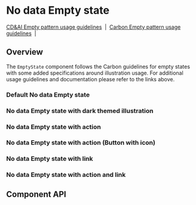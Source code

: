 
# No data Empty state

[CD&AI Empty pattern usage guidelines](https://pages.github.ibm.com/cdai-design/pal/patterns/empty-state/usage/)
&nbsp;|&nbsp;
[Carbon Empty pattern usage guidelines](https://www.carbondesignsystem.com/patterns/empty-states-pattern/)
&nbsp;|&nbsp;

## Overview

The `EmptyState` component follows the Carbon guidelines for empty states with
some added specifications around illustration usage. For additional usage
guidelines and documentation please refer to the links above.

### Default No data Empty state

<Preview>
  <Story
    id={getStorybookSlug(
      pkg,
      NoDataEmptyState.displayName,
      'default',
      'emptystates'
    )}
  />
</Preview>

### No data Empty state with dark themed illustration

<Preview>
  <Story
    id={getStorybookSlug(
      pkg,
      NoDataEmptyState.displayName,
      'with-dark-mode-illustration',
      'emptystates'
    )}
  />
</Preview>

### No data Empty state with action

<Preview>
  <Story
    id={getStorybookSlug(
      pkg,
      NoDataEmptyState.displayName,
      'with-action',
      'emptystates'
    )}
  />
</Preview>

### No data Empty state with action (Button with icon)

<Preview>
  <Story
    id={getStorybookSlug(
      pkg,
      NoDataEmptyState.displayName,
      'with-action-icon-button',
      'emptystates'
    )}
  />
</Preview>

### No data Empty state with link

<Preview>
  <Story
    id={getStorybookSlug(
      pkg,
      NoDataEmptyState.displayName,
      'with-link',
      'emptystates'
    )}
  />
</Preview>

### No data Empty state with action and link

<Preview>
  <Story
    id={getStorybookSlug(
      pkg,
      NoDataEmptyState.displayName,
      'with-action-and-link',
      'emptystates'
    )}
  />
</Preview>

## Component API

<Props />
